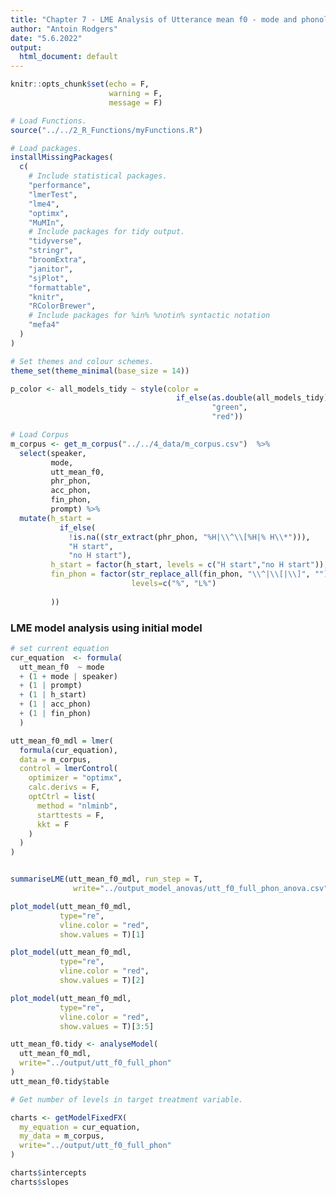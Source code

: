 ```yaml
---
title: "Chapter 7 - LME Analysis of Utterance mean f0 - mode and phonology"
author: "Antoin Rodgers"
date: "5.6.2022"
output:
  html_document: default
---
```


```r
knitr::opts_chunk$set(echo = F,
                      warning = F,
                      message = F)

# Load Functions.
source("../../2_R_Functions/myFunctions.R") 

# Load packages.
installMissingPackages(
  c(
    # Include statistical packages.
    "performance",
    "lmerTest",
    "lme4",
    "optimx",
    "MuMIn",
    # Include packages for tidy output.
    "tidyverse",
    "stringr",
    "broomExtra",
    "janitor",
    "sjPlot",
    "formattable",
    "knitr",
    "RColorBrewer",
    # Include packages for %in% %notin% syntactic notation
    "mefa4"
  )
)

# Set themes and colour schemes.
theme_set(theme_minimal(base_size = 14))

p_color <- all_models_tidy ~ style(color =
                                     if_else(as.double(all_models_tidy) < 0.05,
                                             "green",
                                             "red"))
```


```r
# Load Corpus
m_corpus <- get_m_corpus("../../4_data/m_corpus.csv")  %>%
  select(speaker,
         mode,
         utt_mean_f0,
         phr_phon,
         acc_phon,
         fin_phon,
         prompt) %>%
  mutate(h_start =
           if_else(
             !is.na((str_extract(phr_phon, "%H|\\^\\[%H|% H\\*"))),
             "H start",
             "no H start"),
         h_start = factor(h_start, levels = c("H start","no H start")),
         fin_phon = factor(str_replace_all(fin_phon, "\\^|\\[|\\]", ""),
                           levels=c("%", "L%")
           
         ))

```


### LME model analysis using initial model
```r
# set current equation
cur_equation  <- formula(
  utt_mean_f0  ~ mode
  + (1 + mode | speaker)
  + (1 | prompt)
  + (1 | h_start)
  + (1 | acc_phon)
  + (1 | fin_phon)
  )

```

```r
utt_mean_f0_mdl = lmer(
  formula(cur_equation),
  data = m_corpus,
  control = lmerControl(
    optimizer = "optimx",
    calc.derivs = F,
    optCtrl = list(
      method = "nlminb",
      starttests = F,
      kkt = F
    )
  )
)


summariseLME(utt_mean_f0_mdl, run_step = T,
              write="../output_model_anovas/utt_f0_full_phon_anova.csv")
```

```r
plot_model(utt_mean_f0_mdl,
           type="re",
           vline.color = "red",
           show.values = T)[1]
```
```r
plot_model(utt_mean_f0_mdl,
           type="re",
           vline.color = "red",
           show.values = T)[2]
```

```r
plot_model(utt_mean_f0_mdl,
           type="re",
           vline.color = "red",
           show.values = T)[3:5]
```

```r
utt_mean_f0.tidy <- analyseModel(
  utt_mean_f0_mdl,
  write="../output/utt_f0_full_phon"
)
utt_mean_f0.tidy$table
```


```r
# Get number of levels in target treatment variable.

charts <- getModelFixedFX(
  my_equation = cur_equation,
  my_data = m_corpus,
  write="../output/utt_f0_full_phon"
)

charts$intercepts
charts$slopes

```
